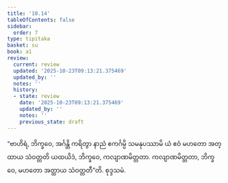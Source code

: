 ```yaml
---
title: '10.14'
tableOfContents: false
sidebar:
  order: 7
type: tipitaka
basket: su
book: a1
review:
  current: review
  updated: '2025-10-23T09:13:21.375469'
  updated_by: ''
  notes: ''
  history:
  - state: review
    date: '2025-10-23T09:13:21.375469'
    updated_by: ''
    notes: ''
    previous_state: draft
---
```



<ReviewStatus review={frontmatter.review} showDetails={true} />

<HypothesisAnnotation frontmatter={frontmatter} />

<DynamicBreadcrumb />

<Division number="111" book="a1" e="ch" v="15" p="17">

<Paragraph number="217" book="a1">
“ဗာဟိရံ, ဘိက္ခဝေ, အင်္ဂန္တိ ကရိတွာ နာညံ ဧကင်္ဂမ္ပိ သမနုပဿာမိ ယံ ဧဝံ မဟတော အတ္ထာယ သံဝတ္တတိ ယထယိဒံ, ဘိက္ခဝေ, ကလျာဏမိတ္တတာ. ကလျာဏမိတ္တတာ, ဘိက္ခဝေ, မဟတော အတ္ထာယ သံဝတ္တတီ”တိ.

</Paragraph>
</Division>

<Paragraph number="218" type="center" book="a1">
စုဒ္ဒသမံ.
</Paragraph>